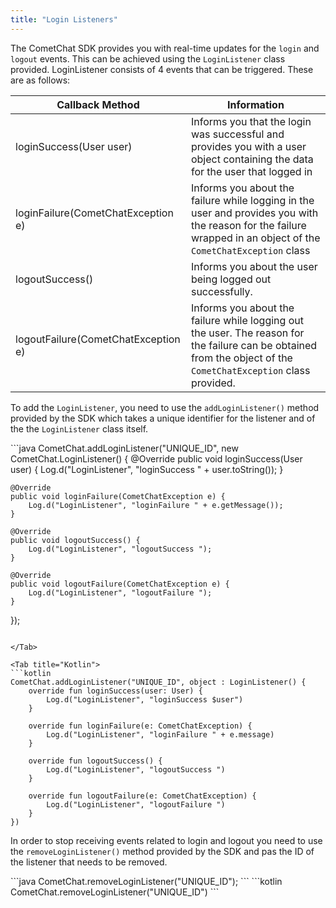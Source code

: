 ```yaml
---
title: "Login Listeners"
---
```




The CometChat SDK provides you with real-time updates for the `login` and `logout` events. This can be achieved using the `LoginListener` class provided. LoginListener consists of 4 events that can be triggered. These are as follows:

| Callback Method                     | Information                                                                                                                                                      |
| ----------------------------------- | ---------------------------------------------------------------------------------------------------------------------------------------------------------------- |
| loginSuccess(User user)             | Informs you that the login was successful and provides you with a user object containing the data for the user that logged in                                    |
| loginFailure(CometChatException e)  | Informs you about the failure while logging in the user and provides you with the reason for the failure wrapped in an object of the `CometChatException` class  |
| logoutSuccess()                     | Informs you about the user being logged out successfully.                                                                                                        |
| logoutFailure(CometChatException e) | Informs you about the failure while logging out the user. The reason for the failure can be obtained from the object of the `CometChatException` class provided. |

To add the `LoginListener`, you need to use the `addLoginListener()` method provided by the SDK which takes a unique identifier for the listener and of the the `LoginListener` class itself.

<Tabs>
<Tab title="Java">
```java
CometChat.addLoginListener("UNIQUE_ID", new CometChat.LoginListener() {
    @Override
    public void loginSuccess(User user) {
        Log.d("LoginListener", "loginSuccess " + user.toString());
    }

    @Override
    public void loginFailure(CometChatException e) {
        Log.d("LoginListener", "loginFailure " + e.getMessage());
    }

    @Override
    public void logoutSuccess() {
        Log.d("LoginListener", "logoutSuccess ");
    }

    @Override
    public void logoutFailure(CometChatException e) {
        Log.d("LoginListener", "logoutFailure ");
    }
});
```

</Tab>

<Tab title="Kotlin">
```kotlin
CometChat.addLoginListener("UNIQUE_ID", object : LoginListener() {
    override fun loginSuccess(user: User) {
        Log.d("LoginListener", "loginSuccess $user")
    }

    override fun loginFailure(e: CometChatException) {
        Log.d("LoginListener", "loginFailure " + e.message)
    }

    override fun logoutSuccess() {
        Log.d("LoginListener", "logoutSuccess ")
    }

    override fun logoutFailure(e: CometChatException) {
        Log.d("LoginListener", "logoutFailure ")
    }
})
```

</Tab>

</Tabs>

In order to stop receiving events related to login and logout you need to use the `removeLoginListener()` method provided by the SDK and pas the ID of the listener that needs to be removed.

<Tabs>
<Tab title="Java">
```java
CometChat.removeLoginListener("UNIQUE_ID");
```

</Tab>

<Tab title="Kotlin">
```kotlin
CometChat.removeLoginListener("UNIQUE_ID")
```

</Tab>

</Tabs>
